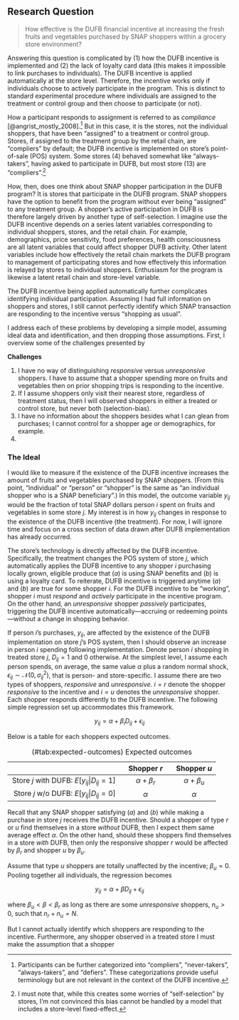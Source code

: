 ## Research Question {-}

> How effective is the DUFB financial incentive at increasing the fresh fruits and vegetables purchased by SNAP shoppers within a grocery store environment?

Answering this question is complicated by (1) how the DUFB incentive is implemented and (2) the lack of loyalty card data (this makes it impossible to link purchases to individuals). The DUFB incentive is applied automatically at the store level. Therefore, the incentive works only if individuals choose to actively participate in the program. This is distinct to standard experimental procedure where individuals are assigned to the treatment or control group and then choose to participate (or not). 

How a participant responds to assignment is referred to as *compliance* [@angrist_mostly_2008].^[Participants can be further categorized into "compliers", "never-takers", "always-takers", and "defiers". These categorizations provide useful terminology but are not relevant in the context of the DUFB incentive.] But in this case, it is the stores, not the individual shoppers, that have been "assigned" to a treatment or control group. Stores, if assigned to the treatment group by the retail chain, are "compliers" by default; the DUFB incentive is implemented on store's point-of-sale (POS) system. Some stores (4) behaved somewhat like "always-takers", having asked to participate in DUFB, but most store (13) are "compliers".^[I must note that, while this creates some worries of "self-selection" by stores, I'm not convinced this bias cannot be handled by a model that includes a store-level fixed-effect.]

How, then, does one think about SNAP shopper participation in the DUFB program? It is stores that participate in the DUFB program. SNAP shoppers have the option to benefit from the program without ever being "assigned" to any treatment group. A shopper's active participation in DUFB is therefore largely driven by another type of self-selection. I imagine use the DUFB incentive depends on a series latent variables corresponding to individual shoppers, stores, and the retail chain. For example, demographics, price sensitivity, food preferences, health consciousness are all latent variables that could affect shopper DUFB activity. Other latent variables include how effectively the retail chain markets the DUFB program to management of participating stores and how effectively this information is relayed by stores to individual shoppers. Enthusiasm for the program is likewise a latent retail chain and store-level variable.

The DUFB incentive being applied automatically further complicates identifying individual participation. Assuming I had full information on shoppers and stores, I still cannot perfectly identify which SNAP transaction are responding to the incentive versus "shopping as usual". 


I address each of these problems by developing a simple model, assuming ideal data and identification, and then dropping those assumptions. First, I overview some of the challenges presented by 

**Challenges**

1. I have no way of distinguishing *responsive* versus *unresponsive* shoppers. I have to assume that a shopper spending more on fruits and vegetables then on prior shopping trips is responding to the incentive. 
2. If I assume shoppers only visit their nearest store, regardless of treatment status, then I will observed shoppers in either a treated or control store, but never both (selection-bias).
3. I have no information about the shoppers besides what I can glean from purchases; I cannot control for a shopper age or demographics, for example.
4. 

### The Ideal {-}

I would like to measure if the existence of the DUFB incentive increases the amount of fruits and vegetables purchased by SNAP shoppers. (From this point, "individual" or "person" or "shopper" is the same as "an individual shopper who is a SNAP beneficiary".) In this model, the outcome variable $y_{ij}$ would be the fraction of total SNAP dollars person $i$ spent on fruits and vegetables in some store $j$. My interest is in how $y_{ij}$ changes in response to the existence of the DUFB incentive (the treatment). For now, I will ignore time and focus on a cross section of data drawn after DUFB implementation has already occurred.

The store's technology is directly affected by the DUFB incentive. Specifically, the treatment changes the POS system of store $j$, which automatically applies the DUFB incentive to any shopper $i$ purchasing locally grown, eligible produce that $(a)$ is using SNAP benefits and $(b)$ is using a loyalty card. To reiterate, DUFB incentive is triggered anytime $(a)$ and $(b)$ are true for some shopper $i$. For the DUFB incentive to be "working", shopper $i$ must *respond* and *actively* participate in the incentive program. On the other hand, an *unresponsive* shopper *passively* participates, triggering the DUFB incentive automatically---accruing or redeeming points---without a change in shopping behavior.


If person $i$'s purchases, $y_{ij}$, are affected by the existence of the DUFB implementation on store $j$'s POS system, then I should observe an increase in person $i$ spending following implementation. Denote person $i$ shopping in treated store $j$, $D_{ij}=1$ and $0$ otherwise. At the simplest level, I assume each person spends, on average, the same value $\alpha$ plus a random normal shock, $\epsilon_{ij} \sim \mathcal{N}(0, \sigma_{ij}^2)$, that is person- and store-specific. I assume there are two types of shoppers, *responsive* and *unresponsive*. $i = r$ denote the shopper *responsive* to the incentive and $i = u$ denotes the *unresponsive* shopper. Each shopper responds differently to the DUFB incentive. The following simple regression set up accommodates this framework.

$$
  y_{ij} = \alpha + \beta_i D_{ij} + \epsilon_{ij}
$$

Below is a table for each shoppers expected outcomes.

Table: (\#tab:expected-outcomes) Expected outcomes

|                                      |  Shopper $r$     |  Shopper $u$  |
|-------------------------------------:|:----------------:|:-------------:|
|Store $j$ with DUFB&#58; $E[y_{ij} \vert D_{ij}=1]$    | $\alpha + \beta_{r}$ |    $\alpha + \beta_u$     |
|Store $j$ w/o DUFB&#58; $E[y_{ij} \vert D_{ij}=0]$     |  $\alpha$        |    $\alpha$     | 

Recall that any SNAP shopper satisfying $(a)$ and $(b)$ while making a purchase in store $j$ receives the DUFB incentive. Should a shopper of type $r$ or $u$ find themselves in a store *without* DUFB, then I expect them same average effect $\alpha$. On the other hand, should these shoppers find themselves in a store *with* DUFB, then only the responsive shopper $r$ would be affected by $\beta_r$ and shopper $u$ by $\beta_u$.

Assume that type $u$ shoppers are totally unaffected by the incentive; $\beta_u = 0$. Pooling together all individuals, the regression becomes

$$y_{ij} = \alpha + \beta D_{ij} + \epsilon_{ij}$$

where $\beta_u < \beta < \beta_r$ as long as there are some *unresponsive* shoppers, $n_{u} > 0$, such that $n_{r} + n_{u} = N$.

But I cannot actually identify which shoppers are responding to the incentive. Furthermore, any shopper observed in a treated store I must make the assumption that a shopper

<!-- 
$$
y_{ij} = 
\begin{cases}
  y_{0ij}~\text{ if }D_{ij} = 0 \\
  y_{1ij}~\text{ if }D_{ij} = 1
\end{cases}
$$

$$y_{ij} = y_{0ij} + (y_{1ij} - y_{0ij})D_{ij}$$


 -->



